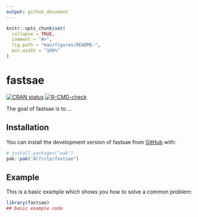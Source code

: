 ```yaml
---
output: github_document
---
```


```r
knitr::opts_chunk$set(
  collapse = TRUE,
  comment = "#>",
  fig.path = "man/figures/README-",
  out.width = "100%"
)
```

# fastsae

<!-- badges: start -->
[![CRAN status](https://www.r-pkg.org/badges/version/fastsae)](https://CRAN.R-project.org/package=fastsae)
[![R-CMD-check](https://github.com/Alfrzlp/fastsae/actions/workflows/R-CMD-check.yaml/badge.svg)](https://github.com/Alfrzlp/fastsae/actions/workflows/R-CMD-check.yaml)
<!-- badges: end -->

The goal of fastsae is to ...

## Installation

You can install the development version of fastsae from [GitHub](https://github.com/Alfrzlp/fastsae) with:

``` r
# install.packages("pak")
pak::pak("Alfrzlp/fastsae")
```

## Example

This is a basic example which shows you how to solve a common problem:

```r
library(fastsae)
## basic example code
```


